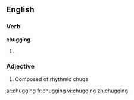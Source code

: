 ==English==

===Verb===
'''chugging'''

# {{present participle of|[[chug]]}}

===Adjective===
{{en-adj}}

# Composed of rhythmic chugs

[[ar:chugging]]
[[fr:chugging]]
[[vi:chugging]]
[[zh:chugging]]